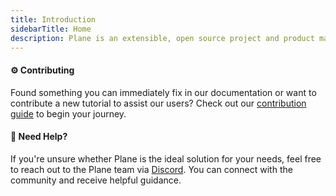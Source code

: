 ```yaml
---
title: Introduction
sidebarTitle: Home
description: Plane is an extensible, open source project and product management tool. It allows users to start with a basic task tracking tool and gradually adopt various project management frameworks like Agile, Waterfall, and many more.
---
```

<!--
<CardGroup cols={2}>
  <Card title="Quick Start" icon="arrow-pointer" href="/introduction/quickstart">
    Learn how to use plane and follow the best practices of taking-off.
  </Card>
  <Card title="Self-host Plane" icon="objects-column" href="/self-hosting/overview">
    Run Plane on your computer or development machine.
  </Card>
  <Card title="Integrations" icon="boxes-stacked" href ="/plane-integrations/about">
    Extend Plane with third-party plugins and integrations.
  </Card>
  <Card title="Community" icon="discord" href="https://discord.com/invite/A92xrEGCge">
    Hang out with truly exceptional devs & designers on Discord.
  </Card>
</CardGroup>
-->
#### ⚙️ Contributing
Found something you can immediately fix in our documentation or want to contribute a new tutorial to assist our users? Check out our [contribution guide](https://github.com/makeplane/docs/blob/master/CONTRIBUTING.md) to begin your journey.

#### 🤔 Need Help?
If you're unsure whether Plane is the ideal solution for your needs, feel free to reach out to the Plane team via [Discord](https://discord.com/invite/A92xrEGCge). You can connect with the community and receive helpful guidance.
